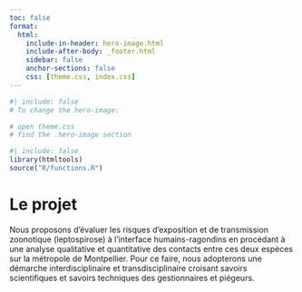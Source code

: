 ```yaml
---
toc: false
format: 
  html: 
    include-in-header: hero-image.html
    include-after-body: _footer.html
    sidebar: false
    anchor-sections: false
    css: [theme.css, index.css]
---
```


```r
#| include: false
# To change the hero-image:

# open theme.css
# find the .hero-image section
```

```r
#| include: false
library(htmltools)
source("R/functions.R")
```

# Le projet

Nous proposons d’évaluer les risques d’exposition et de transmission zoonotique  (leptospirose) à l’interface humains-ragondins en procédant à une analyse qualitative et quantitative des contacts entre ces deux espèces sur la métropole de Montpellier. Pour ce faire, nous adopterons une démarche interdisciplinaire et transdisciplinaire croisant savoirs scientifiques et savoirs techniques des gestionnaires et piégeurs.

<br>

<!-- ------------------------------------------------------------------------ -->

<!-- :::::: column-screen -->
<!-- ::::: column-screen-inset -->
<!-- ::: {.home-column-image .col-right} -->
<!-- <a href="https://labs.ala.org.au/lens"> ![](images/homepage/lens-bubble-image.png){.home-img-lens} </a> -->
<!-- ::: -->

<!-- ::: {.home-column-text .col-left} -->
<!-- <center> -->

<!-- <a href="https://labs.ala.org.au/lens"> -->

<!-- <h1 class="heading-home"> -->

<!-- ALA <img src="images/logos/lens-logo.svg" class="lens-logo"/></img> Lens -->

<!-- </h1> -->

<!-- </a> -->

<!-- Dive into data using a [new interactive interface](https://labs.ala.org.au/lens) for exploring ALA data. Try out new views of the ALA, designed to encourage exploration and discovery of species, data and place.<br> -->

<!-- [Designed by [Mitchell Whitelaw](https://mtchl.net/) and [Adrian Mackenzie](https://researchportalplus.anu.edu.au/en/persons/adrian-mackenzie) of the [Australian National University (ANU)](https://www.anu.edu.au/)]{style="font-face:italic;"}<br> -->

<!-- [Images (all CC-BY-NC): Kai Squires, andrewpavlov, mikegrow, kerrbrad, Matt Campbell, Toby Esplin, darcywhittaker]{style="font-size:.7rem; color:#a7abb4;"} -->

<!-- </center> -->
<!-- ::: -->
<!-- ::::: -->
<!-- :::::: -->

<!-- :::::: {.column-screen style="background-color:#B8573E;"} -->
<!-- ::::: column-screen-inset -->
<!-- ::: {.home-column-image .col-left} -->
<!-- <a href="https://labs.ala.org.au/posts/"> -->

<!-- ![](images/homepage/home_ala-plots.png){.home-img} -->

<!-- </a> -->
<!-- ::: -->

<!-- ::: {.home-column-text .col-right} -->
<!-- <center> -->

<!-- <h1 class="heading-home" style="color: #fff;"> -->

<!-- Posts -->

<!-- </h1> -->

<!-- [How-to articles for solving scientific problems]{style="color: #fff; font-style: italic"} -->

<!-- </center> -->

<!-- ```{r, echo = FALSE} -->
<!-- tags$div(class = "category-row", -->

<!--   tags$div(  -->
<!--     class = "category-column", -->
<!--     tags$a(href = "posts/index.html#category=Summaries", -->
<!--       tags$img( -->
<!--         href = "posts/index.html#category=Summaries", -->
<!--         src = "images/vectors/barplot.svg", -->
<!--         style = "color:#fff !important;", -->
<!--         class = "category-image honey-white" -->
<!--   )), -->
<!--   tags$h4(style = "text-align:center;", -->
<!--       tags$a( -->
<!--         class = "white", -->
<!--         href = "posts/index.html#category=Summaries", "Summaries"))), -->

<!--   tags$div(  -->
<!--     class = "category-column", -->
<!--     tags$a(href = "posts/index.html#category=Maps", -->
<!--       tags$img( -->
<!--         href = "posts/index.html#category=Maps", -->
<!--         src = "images/vectors/Australia.svg", -->
<!--         style = "color:#fff !important;", -->
<!--         class = "category-image honey-white" -->
<!--   )), -->
<!--   tags$h4(style = "text-align:center", -->
<!--       tags$a( -->
<!--         class = "white", -->
<!--         href = "posts/index.html#category=Maps", "Maps"))), -->

<!--   tags$div(  -->
<!--     class = "category-column", -->
<!--     tags$a(href = "posts/index.html#category:Trees", -->
<!--       tags$img( -->
<!--         href = "posts/index.html#category=Trees", -->
<!--         src = "images/vectors/tree.svg", -->
<!--         style = "color:#fff !important;", -->
<!--         class = "category-image honey-white" -->
<!--   )), -->
<!--   tags$h4(style = "text-align:center", -->
<!--       tags$a( -->
<!--         class = "white", -->
<!--         href = "posts/index.html#category=Trees", "Trees"))) -->

<!--   ) -->
<!-- ``` -->
<!-- ::: -->
<!-- ::::: -->
<!-- :::::: -->

<!-- :::::: column-screen -->
<!-- ::::: column-screen-inset -->
<!-- ::: {.home-column-image .col-right} -->
<!-- <a href="https://labs.ala.org.au/research/highlights/"> ![](images/homepage/home_ala-research.png){.home-img} </a> -->
<!-- ::: -->

<!-- ::: {.home-column-text .col-left} -->
<!-- <center> -->

<!-- <h1 class="heading-home"> -->

<!-- Research -->

<!-- </h1> -->

<!-- [Highlighting research supported by ALA data]{style="font-style: italic"} -->

<!-- </center> -->

<!-- ```{r, echo = FALSE} -->
<!-- tags$div(class = "category-row", -->

<!--   tags$div(  -->
<!--     class = "category-column", -->
<!--     style = "width: 50%", -->
<!--     tags$a(href = "research/highlights/index.html", -->
<!--       tags$img( -->
<!--         href = "research/highlights/index.html", -->
<!--         src = "images/vectors/seedling-solid.svg", -->
<!--         class = "category-image honey" -->
<!--   )), -->
<!--   tags$h4(style = "text-align:center;", -->
<!--       tags$a(href = "research/highlights/index.html", "Selected\nhighlights"))), -->

<!--   tags$div(  -->
<!--     class = "category-column", -->
<!--     style = "width: 50%", -->
<!--     tags$a(href = "research/citations/index.html", -->
<!--       tags$img( -->
<!--         href = "research/citations/index.html", -->
<!--         src = "images/vectors/table-list-solid.svg", -->
<!--         class = "category-image honey" -->
<!--   )), -->
<!--   tags$h4(style = "text-align:center;", -->
<!--       tags$a(href = "research/citations/index.html", "Complete list")) -->

<!--   )) -->
<!-- ``` -->
<!-- ::: -->
<!-- ::::: -->
<!-- :::::: -->

<!-- :::::: {.column-screen style="background-color:#B8573E;"} -->
<!-- ::::: column-screen-inset -->
<!-- ::: {.home-column-image .col-left} -->
<!-- <a href="https://labs.ala.org.au/software/index.html"> -->

<!-- ![](images/homepage/home_ala-software-c.png){.home-img-transparent} -->

<!-- </a> -->

<!-- :::{.hexBadges} -->

<!-- <a href="https://labs.ala.org.au/software.html"> -->

<!-- <img src = "https://raw.githubusercontent.com/AtlasOfLivingAustralia/ala-labs/science-impact-testing/images/hex/galah_logo.png" class = "r1 c0"></img> -->

<!-- </a> -->

<!-- <a href="https://labs.ala.org.au/software.html"> -->

<!-- <img src = "https://raw.githubusercontent.com/AtlasOfLivingAustralia/ala-labs/science-impact-testing/images/hex/potions-logo.png" class = "r2 c1" style = "width:265px;"></img> -->

<!-- </a> -->

<!-- ::: -->
<!-- ::: -->

<!-- ::: {.home-column-text .col-right} -->
<!-- <center> -->

<!-- <h1 class="heading-home" style="color: #fff;"> -->

<!-- Software -->

<!-- </h1> -->

<!-- [Tools supported by the Science & Decision Support Team]{style="font-style: italic; color: #fff;"} -->

<!-- </center> -->

<!-- ```{r, echo = FALSE} -->
<!-- tags$div(class = "category-row", -->

<!--   tags$div(  -->
<!--     class = "category-column", -->
<!--     style = "width: 100%", -->
<!--     tags$a(href = "software/index.html", -->
<!--       tags$img( -->
<!--         href = "software/index.html", -->
<!--         src = "images/vectors/hexagon-vector.svg", -->
<!--         style = "color:#fff !important;", -->
<!--         class = "category-image honey-white" -->
<!--   )), -->
<!--   tags$h4(style = "text-align:center;", -->
<!--       tags$a( -->
<!--         class = "white", -->
<!--         href = "software/index.html", "Packages")) -->

<!--   )) -->
<!-- ``` -->
<!-- ::: -->
<!-- ::::: -->
<!-- :::::: -->

<!-- :::::: {.column-screen style="background-color:#ffffff;"} -->
<!-- ::::: column-screen-inset -->
<!-- ::: {.home-column-image .col-left} -->
<!-- <center> -->

<!-- <h1 class="heading-home" style="color: #222322;"> -->

<!-- Books -->

<!-- </h1> -->

<!-- [Long-form resources by the Science & Decision Support Team]{style="font-style: italic;"} -->

<!-- </center> -->

<!-- ```{r, echo = FALSE} -->
<!-- tags$div(class = "category-row", -->

<!--   tags$div(  -->
<!--     class = "category-column", -->
<!--     style = "width: 100%", -->
<!--     tags$a(href = "books/index.html", -->
<!--       tags$img( -->
<!--         href = "books/index.html", -->
<!--         src = "images/vectors/book-solid.svg", -->
<!--         class = "category-image honey" -->
<!--   )), -->
<!--   tags$h4(style = "text-align:center;", -->
<!--       tags$a( -->
<!--         href = "books/index.html", "Books")) -->

<!--   )) -->
<!-- ``` -->
<!-- ::: -->

<!-- ::: {.home-column-text .col-right} -->
<!-- <center> -->

<!-- <a href="https://labs.ala.org.au/books/index.html"> -->

<!-- ![](books/images/covers/cleaner-shrimp_cover.png){.home-img-transparent width="45%" style="border-radius:2%;"} -->

<!-- </a> -->

<!-- </center> -->
<!-- ::: -->
<!-- ::::: -->
<!-- :::::: -->

<!-- ------------------------------------------------------------------------ -->

<!-- ::::: {.column-screen style="background-color:#fff;"} -->
<!-- ::: column-page -->
<!-- <center> -->

<!-- <h1>{{< fa earth-oceania >}} We value</h1> -->

<!-- </center> -->
<!-- ::: -->

<!-- ::: column-screen -->
<!-- ```{r, echo = FALSE} -->
<!-- # find icons at https://fontawesome.com/v5.15/icons?d=gallery&p=2 -->

<!-- tags$div(class = "values-row", -->

<!-- create_values_box1( -->
<!--   value = "\    Openness", -->
<!--   icon = "fas fa-book-open", -->
<!--   text = "Data are most useful when they are widely available and easy to use. We try to encourage the sharing of tools that make data from the Atlas of Living Australia more open and useful for everyone" -->
<!-- ), -->

<!-- create_values_box2( -->
<!--   value = "\    Scientific transparency", -->
<!--   icon = "fas fa-dna", -->
<!--   text = "Transparency is necessary for reproducible science. We encourage that decisions, methods and deviations are clear and transparent in a workflow from the planning phase, to the retrieval and analysis of data, to the final output" -->
<!-- ), -->

<!-- create_values_box3( -->
<!--   value = "\    Robust methods", -->
<!--   icon = "far fa-chart-bar", -->
<!--   text = "No method or analytic procedure is perfect. We value consideration for strengths and limitations of each method or analysis. This attitude helps researchers choose methods that provide robust results for their specific question" -->
<!-- ) -->

<!-- ) -->
<!-- ``` -->
<!-- ::: -->
<!-- ::::: -->
